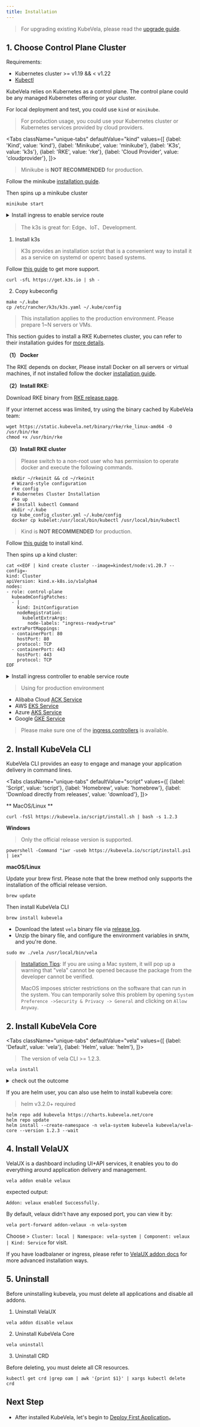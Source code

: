 ```yaml
---
title: Installation
---
```



> For upgrading existing KubeVela, please read the [upgrade guide](./platform-engineers/advanced-install/#upgrade).

## 1. Choose Control Plane Cluster

Requirements:

- Kubernetes cluster >= v1.19 && < v1.22
- [Kubectl](https://kubernetes.io/docs/tasks/tools/)

KubeVela relies on Kubernetes as a control plane. The control plane could be any managed Kubernetes offering or your cluster.

For local deployment and test, you could use `kind` or `minikube`.

> For production usage, you could use your Kubernetes cluster or Kubernetes services provided by cloud providers.

<Tabs
className="unique-tabs"
defaultValue="kind"
values={[
{label: 'Kind', value: 'kind'},
{label: 'Minikube', value: 'minikube'},
{label: 'K3s', value: 'k3s'},
{label: 'RKE', value: 'rke'},
{label: 'Cloud Provider', value: 'cloudprovider'},
]}>

<TabItem value="minikube">

> Minikube is **NOT RECOMMENDED** for production.

Follow the minikube [installation guide](https://minikube.sigs.k8s.io/docs/start/).

Then spins up a minikube cluster

```shell script
minikube start
```

<details> <summary> Install ingress to enable service route </summary>

```shell script
minikube addons enable ingress
```

</details>
</TabItem>

<TabItem value="k3s">

> The k3s is great for: Edge、IoT、Development.

1. Install k3s

> K3s provides an installation script that is a convenient way to install it as a service on systemd or openrc based systems.

Follow [this guide](https://rancher.com/docs/k3s/latest/en/quick-start/) to get more support.

```shell
curl -sfL https://get.k3s.io | sh -
```

2. Copy kubeconfig

```shell
make ~/.kube
cp /etc/rancher/k3s/k3s.yaml ~/.kube/config
```

</TabItem>

<TabItem value="rke">

> This installation applies to the production environment. Please prepare 1~N servers or VMs.

This section guides to install a RKE Kubernetes cluster, you can refer to their installation guides for [more details](https://rancher.com/docs/rancher/v2.5/en/installation/resources/k8s-tutorials/infrastructure-tutorials/infra-for-ha/).

<b>（1） Docker </b>

The RKE depends on docker, Please install Docker on all servers or virtual machines, if not installed follow the docker [installation guide](https://docs.docker.com/engine/install/).

<b>（2）Install RKE:</b>

Download RKE binary from [RKE release page](https://github.com/rancher/rke/releases).

If your internet access was limited, try using the binary cached by KubeVela team:

```
wget https://static.kubevela.net/binary/rke/rke_linux-amd64 -O /usr/bin/rke
chmod +x /usr/bin/rke
```

<b>（3）Install RKE cluster</b>

> Please switch to a non-root user who has permission to operate docker and execute the following commands.

```shell script
  mkdir ~/rkeinit && cd ~/rkeinit
  # Wizard-style configuration
  rke config
  # Kubernetes Cluster Installation
  rke up
  # Install kubectl Command
  mkdir ~/.kube
  cp kube_config_cluster.yml ~/.kube/config
  docker cp kubelet:/usr/local/bin/kubectl /usr/local/bin/kubectl
```

</TabItem>

<TabItem value="kind">

> Kind is **NOT RECOMMENDED** for production.

Follow [this guide](https://kind.sigs.k8s.io/docs/user/quick-start/#installation) to install kind.

Then spins up a kind cluster:

```shell script
cat <<EOF | kind create cluster --image=kindest/node:v1.20.7 --config=-
kind: Cluster
apiVersion: kind.x-k8s.io/v1alpha4
nodes:
- role: control-plane
  kubeadmConfigPatches:
  - |
    kind: InitConfiguration
    nodeRegistration:
      kubeletExtraArgs:
        node-labels: "ingress-ready=true"
  extraPortMappings:
  - containerPort: 80
    hostPort: 80
    protocol: TCP
  - containerPort: 443
    hostPort: 443
    protocol: TCP
EOF
```

<details> <summary> Install ingress controller to enable service route </summary>

```shell script
kubectl apply -f https://raw.githubusercontent.com/kubernetes/ingress-nginx/master/deploy/static/provider/kind/deploy.yaml
```

</details>
</TabItem>

<TabItem value="cloudprovider">

> Using for production environment

- Alibaba Cloud [ACK Service](https://www.aliyun.com/product/kubernetes)
- AWS [EKS Service](https://aws.amazon.com/cn/eks)
- Azure [AKS Service](https://azure.microsoft.com/en-us/services/kubernetes-service)
- Google [GKE Service](https://cloud.google.com/kubernetes-engine)

> Please make sure one of the [ingress controllers](https://kubernetes.github.io/ingress-nginx/deploy/) is available.

</TabItem>  
</Tabs>

## 2. Install KubeVela CLI

KubeVela CLI provides an easy to engage and manage your application delivery in command lines.

<Tabs
    className="unique-tabs"
    defaultValue="script"
    values={[
        {label: 'Script', value: 'script'},
        {label: 'Homebrew', value: 'homebrew'},
        {label: 'Download directly from releases', value: 'download'},
    ]}>
<TabItem value="script">

** MacOS/Linux **

```shell script
curl -fsSl https://kubevela.io/script/install.sh | bash -s 1.2.3
```

**Windows**

> Only the official release version is supported.

```shell script
powershell -Command "iwr -useb https://kubevela.io/script/install.ps1 | iex"
```

</TabItem>
<TabItem value="homebrew">

**macOS/Linux**

Update your brew first. Please note that the brew method only supports the installation of the official release version.

```shell script
brew update
```

Then install KubeVela CLI

```shell script
brew install kubevela
```

</TabItem>
<TabItem value="download">

- Download the latest `vela` binary file via [release log](https://github.com/oam-dev/kubevela/releases).
- Unzip the binary file, and configure the environment variables in `$PATH`, and you're done.

```shell script
sudo mv ./vela /usr/local/bin/vela
```

> [Installation Tips](https://github.com/oam-dev/kubevela/issues/625):
> If you are using a Mac system, it will pop up a warning that "vela" cannot be opened because the package from the developer cannot be verified.
>
> MacOS imposes stricter restrictions on the software that can run in the system. You can temporarily solve this problem by opening `System Preference ->Security & Privacy -> General` and clicking on `Allow Anyway`.

</TabItem>
</Tabs>

## 2. Install KubeVela Core

<Tabs
    className="unique-tabs"
    defaultValue="vela"
    values={[
        {label: 'Default', value: 'vela'},
        {label: 'Helm', value: 'helm'},
    ]}>
<TabItem value="vela">

> The version of vela CLI >= 1.2.3.

```shell script
vela install
```

<details> <summary> check out the outcome </summary>

```shell
...
Watching for changes to Job kubevela-vela-core-cluster-gateway-tls-secret-patch with timeout of 18m0s
Add/Modify event for kubevela-vela-core-cluster-gateway-tls-secret-patch: ADDED
kubevela-vela-core-cluster-gateway-tls-secret-patch: Jobs active: 0, jobs failed: 0, jobs succeeded: 0
Add/Modify event for kubevela-vela-core-cluster-gateway-tls-secret-patch: MODIFIED
kubevela-vela-core-cluster-gateway-tls-secret-patch: Jobs active: 1, jobs failed: 0, jobs succeeded: 0
Add/Modify event for kubevela-vela-core-cluster-gateway-tls-secret-patch: MODIFIED
kubevela-vela-core-cluster-gateway-tls-secret-patch: Jobs active: 1, jobs failed: 0, jobs succeeded: 0
Add/Modify event for kubevela-vela-core-cluster-gateway-tls-secret-patch: MODIFIED
Starting delete for "kubevela-vela-core-admission" ServiceAccount
Starting delete for "kubevela-vela-core-admission" ClusterRole
Starting delete for "kubevela-vela-core-admission" ClusterRoleBinding
Starting delete for "kubevela-vela-core-admission" Role
Starting delete for "kubevela-vela-core-admission" RoleBinding
Starting delete for "kubevela-vela-core-admission-patch" Job
Starting delete for "kubevela-vela-core-cluster-gateway-admission" ServiceAccount
Starting delete for "kubevela-vela-core-cluster-gateway-admission" Role
Starting delete for "kubevela-vela-core-cluster-gateway-admission" RoleBinding
Starting delete for "kubevela-vela-core-cluster-gateway-tls-secret-patch" Job

KubeVela control plane has been successfully set up on your cluster.
If you want to enable dashboard, please run "vela addon enable velaux"
```

</details>

</TabItem>

<TabItem value="helm">

If you are helm user, you can also use helm to install kubevela core:

> helm v3.2.0+ required

```
helm repo add kubevela https://charts.kubevela.net/core
helm repo update
helm install --create-namespace -n vela-system kubevela kubevela/vela-core --version 1.2.3 --wait
```

</TabItem>
</Tabs>

## 4. Install VelaUX

VelaUX is a dashboard including UI+API services, it enables you to do everything around application delivery and management.

```shell script
vela addon enable velaux
```

expected output:

```
Addon: velaux enabled Successfully.
```

By default, velaux didn't have any exposed port, you can view it by:

```
vela port-forward addon-velaux -n vela-system
```

Choose `> Cluster: local | Namespace: vela-system | Component: velaux | Kind: Service` for visit.

If you have loadbalaner or ingress, please refer to [VelaUX addon docs](./reference/addons/velaux) for more advanced installation ways.

## 5. Uninstall

Before uninstalling kubevela, you must delete all applications and disable all addons.

1. Uninstall VelaUX

```
vela addon disable velaux
```

2. Uninstall KubeVela Core

```
vela uninstall
```

3. Uninstall CRD

Before deleting, you must delete all CR resources.

```
kubectl get crd |grep oam | awk '{print $1}' | xargs kubectl delete crd
```

## Next Step

- After installed KubeVela, let's begin to [Deploy First Application](./quick-start)。
